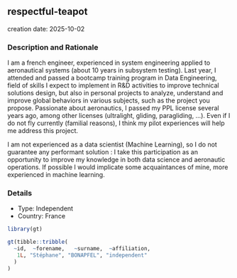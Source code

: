 
## respectful-teapot
creation date: 2025-10-02


### Description and Rationale

I am a french engineer, experienced in system engineering applied to aeronautical systems (about 10 years in subsystem testing). Last year, I attended and passed a bootcamp training program in Data Engineering, field of skills I expect to implement in R&D activities to improve technical solutions design, but also in personal projects to analyze, understand and improve global behaviors in various subjects, such as the project you propose.
Passionate about aeronautics, I passed my PPL license several years ago, among other licenses (ultralight, gliding, paragliding, ...). Even if I do not fly currently (familial reasons), I think my pilot experiences will help me address this project.

I am not experienced as a data scientist (Machine Learning), so I do not guarantee any performant solution : I take this participation as an opportunity to improve my knowledge in both data science and aeronautic operations. If possible I would implicate some acquaintances of mine, more experienced in machine learning.

### Details

* Type: Independent
* Country: France

```r
library(gt)

gt(tibble::tribble(
  ~id,  ~forename,   ~surname,  ~affiliation,
   1L, "Stéphane", "BONAPFEL", "independent"
  )
)
```
